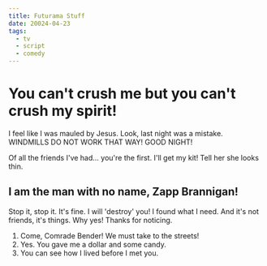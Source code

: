 ```yaml
---
title: Futurama Stuff
date: 20024-04-23
tags:
  - tv
  - script
  - comedy
---
```

# You can't crush me but you can't crush my spirit!

I feel like I was mauled by Jesus. Look, last night was a mistake. WINDMILLS DO NOT WORK THAT WAY! GOOD NIGHT! 

Of all the friends I've had… you're the first. I'll get my kit! Tell her she looks thin.

## I am the man with no name, Zapp Brannigan!

Stop it, stop it. It's fine. I will 'destroy' you! I found what I need. And it's not friends, it's things. Why yes! Thanks for noticing.

1. Come, Comrade Bender! We must take to the streets!
2. Yes. You gave me a dollar and some candy.
3. You can see how I lived before I met you.